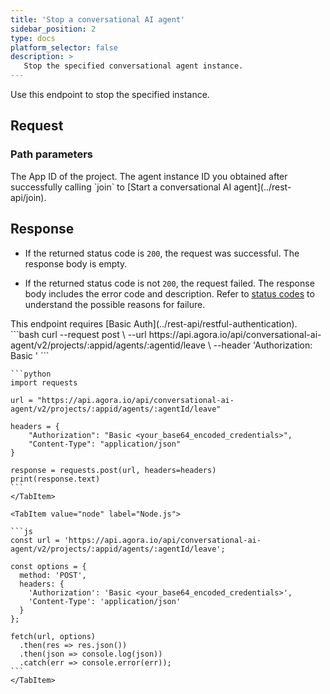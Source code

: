 ```yaml
---
title: 'Stop a conversational AI agent'
sidebar_position: 2
type: docs
platform_selector: false
description: >
   Stop the specified conversational agent instance.
---
```


<RestAPILayout>
  <LeftColumn
    title={frontMatter.title}
    method="POST"
    endpoint="https://api.agora.io/api/conversational-ai-agent/v2/projects/{appid}/agents/{agentId}/leave"
  >

Use this endpoint to stop the specified <Vpd k="AGENT" /> instance.

## Request 

### Path parameters

<PathParameter name="appid" type="string" required={true}>
  The App ID of the project.
</PathParameter>
<PathParameter name="agentId" type="string" required={true}>
  The agent instance ID you obtained after successfully calling `join` to [Start a conversational AI agent](../rest-api/join).
</PathParameter>

## Response

- If the returned status code is `200`, the request was successful. The response body is empty.

- If the returned status code is not `200`, the request failed. The response body includes the error code and description. Refer to [status codes](../rest-api/reference#response-status-codes) to understand the possible reasons for failure.

</LeftColumn>

<RightColumn>

<Section title="Authorization">
This endpoint requires [Basic Auth](../rest-api/restful-authentication).
</Section>

<Section title="Request example">

  <Tabs groupId="code-examples">
    <TabItem value="curl" label="curl" default>
      ```bash
      curl --request post \
        --url https://api.agora.io/api/conversational-ai-agent/v2/projects/:appid/agents/:agentid/leave \
        --header 'Authorization: Basic <your_base64_encoded_credentials>'
      ```
    </TabItem>
    <TabItem value="python" label="Python">

    ```python
    import requests

    url = "https://api.agora.io/api/conversational-ai-agent/v2/projects/:appid/agents/:agentId/leave"

    headers = {
        "Authorization": "Basic <your_base64_encoded_credentials>",
        "Content-Type": "application/json"
    }

    response = requests.post(url, headers=headers)
    print(response.text)
    ```
    </TabItem>

    <TabItem value="node" label="Node.js">

    ```js
    const url = 'https://api.agora.io/api/conversational-ai-agent/v2/projects/:appid/agents/:agentId/leave';

    const options = {
      method: 'POST',
      headers: {
        'Authorization': 'Basic <your_base64_encoded_credentials>',
        'Content-Type': 'application/json'
      }
    };

    fetch(url, options)
      .then(res => res.json())
      .then(json => console.log(json))
      .catch(err => console.error(err));
    ```
    </TabItem>
  </Tabs>

</Section>

  </RightColumn>
</RestAPILayout>